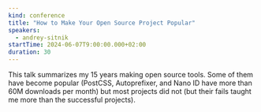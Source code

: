 ```yaml
---
kind: conference
title: "How to Make Your Open Source Project Popular"
speakers:
  - andrey-sitnik
startTime: 2024-06-07T9:00:00.000+02:00
duration: 30
---
```


This talk summarizes my 15 years making open source tools. Some of them have become popular (PostCSS, Autoprefixer, and Nano ID have more than 60M downloads per month) but most projects did not (but their fails taught me more than the successful projects).

